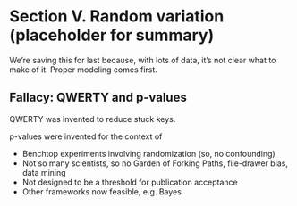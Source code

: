 # Section V. Random variation (placeholder for summary)

We're saving this for last because, with lots of data, it's not clear what to make of it. Proper modeling comes first.

## Fallacy: QWERTY and p-values

QWERTY was invented to reduce stuck keys.

p-values were invented for the context of

- Benchtop experiments involving randomization (so, no confounding)
- Not so many scientists, so no Garden of Forking Paths, file-drawer bias, data mining
- Not designed to be a threshold for publication acceptance
- Other frameworks now feasible, e.g. Bayes
